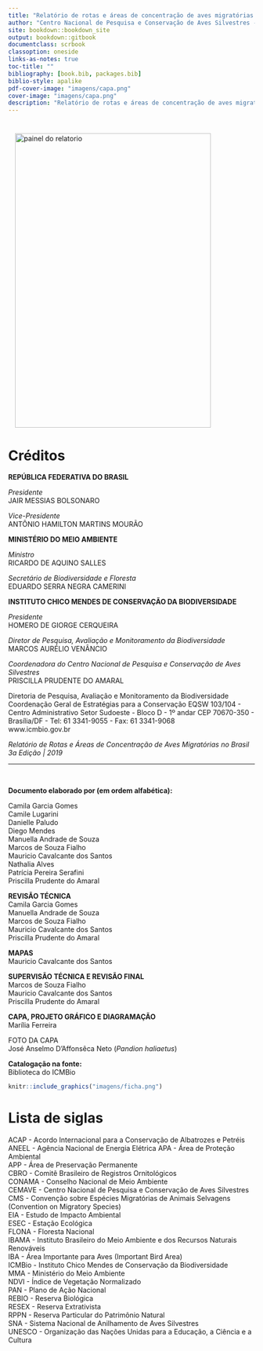```yaml
---
title: "Relatório de rotas e áreas de concentração de aves migratórias no Brasil"
author: "Centro Nacional de Pesquisa e Conservação de Aves Silvestres - CEMAVE"
site: bookdown::bookdown_site
output: bookdown::gitbook
documentclass: scrbook
classoption: oneside
links-as-notes: true
toc-title: ""
bibliography: [book.bib, packages.bib]
biblio-style: apalike
pdf-cover-image: "imagens/capa.png"
cover-image: "imagens/capa.png"
description: "Relatório de rotas e áreas de concentração de aves migratórias no Brasil - esta publicação do Centro Nacional de Pesquisa e Conservação de Aves Silvestres (CEMAVE) baseou-se nos dados e informações disponíveis na literatura científica, em bancos de dados abertos, no processo de avaliação do estado de conservação da avifauna brasileira, nos Planos de Ação Nacionais e nos registros de anilhamento do Sistema Nacional de Anilhamento de Aves Silvestres (SNA)"
---
```

\pagestyle{plain}


# { .unnumbered}

<a href="https://cemave-sede.github.io/painel-aves-migratorias/#vis%C3%A3o-geral"><img src="imagens/capa.png" width="400" height="600" alt="painel do relatorio" align="center" style="margin: 0 1em 0 1em" /></a>
  
# Créditos {#creditos .unnumbered}

**REPÚBLICA FEDERATIVA DO BRASIL**

*Presidente*\
JAIR MESSIAS BOLSONARO

*Vice-Presidente*\
ANTÔNIO HAMILTON MARTINS MOURÃO

**MINISTÉRIO DO MEIO AMBIENTE**

*Ministro*\
RICARDO DE AQUINO SALLES

*Secretário de Biodiversidade e Floresta*\
EDUARDO SERRA NEGRA CAMERINI

**INSTITUTO CHICO MENDES DE CONSERVAÇÃO DA BIODIVERSIDADE**

*Presidente*\
HOMERO DE GIORGE CERQUEIRA

*Diretor de Pesquisa, Avaliação e Monitoramento da Biodiversidade*\
MARCOS AURÉLIO VENÂNCIO

*Coordenadora do Centro Nacional de Pesquisa e Conservação de Aves Silvestres*\
PRISCILLA PRUDENTE DO AMARAL

Diretoria de Pesquisa, Avaliação e Monitoramento da Biodiversidade\
Coordenação Geral de Estratégias para a Conservação EQSW 103/104 - Centro Administrativo Setor Sudoeste - Bloco D - 1º andar CEP 70670-350 - Brasília/DF - Tel: 61 3341-9055 - Fax: 61 3341-9068\
www.icmbio.gov.br

*Relatório de Rotas e Áreas de Concentração de Aves Migratórias no Brasil*\
*3a Edição \| 2019*

------------------------------------------------------------------------

<br>

**Documento elaborado por (em ordem alfabética):**

Camila Garcia Gomes\
Camile Lugarini\
Danielle Paludo\
Diego Mendes\
Manuella Andrade de Souza\
Marcos de Souza Fialho\
Mauricio Cavalcante dos Santos\
Nathalia Alves\
Patrícia Pereira Serafini\
Priscilla Prudente do Amaral

**REVISÃO TÉCNICA**\
Camila Garcia Gomes\
Manuella Andrade de Souza\
Marcos de Souza Fialho\
Mauricio Cavalcante dos Santos\
Priscilla Prudente do Amaral

**MAPAS**\
Mauricio Cavalcante dos Santos

**SUPERVISÃO TÉCNICA E REVISÃO FINAL**\
Marcos de Souza Fialho\
Mauricio Cavalcante dos Santos\
Priscilla Prudente do Amaral

**CAPA, PROJETO GRÁFICO E DIAGRAMAÇÃO**\
Marília Ferreira

FOTO DA CAPA\
José Anselmo D'Affonsêca Neto (*Pandion haliaetus*)

**Catalogação na fonte:**\
Biblioteca do ICMBio

```r

knitr::include_graphics("imagens/ficha.png")

```

# Lista de siglas {#lista-siglas .unnumbered}

ACAP - Acordo Internacional para a Conservação de Albatrozes e Petréis\
ANEEL - Agência Nacional de Energia Elétrica APA - Área de Proteção Ambiental\
APP - Área de Preservação Permanente\
CBRO - Comitê Brasileiro de Registros Ornitológicos\
CONAMA - Conselho Nacional de Meio Ambiente\
CEMAVE - Centro Nacional de Pesquisa e Conservação de Aves Silvestres\
CMS - Convenção sobre Espécies Migratórias de Animais Selvagens (Convention on Migratory Species)\
EIA - Estudo de Impacto Ambiental\
ESEC - Estação Ecológica\
FLONA - Floresta Nacional\
IBAMA - Instituto Brasileiro do Meio Ambiente e dos Recursos Naturais Renováveis\
IBA - Área Importante para Aves (Important Bird Area)\
ICMBio - Instituto Chico Mendes de Conservação da Biodiversidade\
MMA - Ministério do Meio Ambiente\
NDVI - Índice de Vegetação Normalizado\
PAN - Plano de Ação Nacional\
REBIO - Reserva Biológica\
RESEX - Reserva Extrativista\
RPPN - Reserva Particular do Patrimônio Natural\
SNA - Sistema Nacional de Anilhamento de Aves Silvestres\
UNESCO - Organização das Nações Unidas para a Educação, a Ciência e a Cultura
